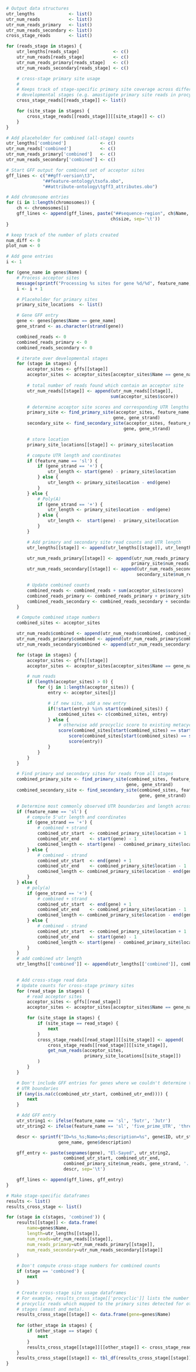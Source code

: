 ```r
# Output data structures
utr_lengths             <- list()
utr_num_reads           <- list()
utr_num_reads_primary   <- list()
utr_num_reads_secondary <- list()
cross_stage_reads       <- list()

for (reads_stage in stages) {
    utr_lengths[reads_stage]             <- c()
    utr_num_reads[reads_stage]           <- c()
    utr_num_reads_primary[reads_stage]   <- c()
    utr_num_reads_secondary[reads_stage] <- c()

    # cross-stage primary site usage
    #
    # Keeps track of stage-specific primary site coverage across different
    # developmental stages (e.g. amastigote primary site reads in procyclic samples)
    cross_stage_reads[[reads_stage]] <- list()

    for (site_stage in stages) {
        cross_stage_reads[[reads_stage]][[site_stage]] <- c()
    }
}

# Add placeholder for combined (all-stage) counts
utr_lengths['combined']             <- c()
utr_num_reads['combined']           <- c()
utr_num_reads_primary['combined']   <- c()
utr_num_reads_secondary['combined'] <- c()

# Start GFF output for combined set of acceptor sites
gff_lines <- c("##gff-version\t3",
              "##feature-ontology\tsofa.obo",
              "##attribute-ontology\tgff3_attributes.obo")

# Add chromosome entries
for (i in 1:length(chromosomes)) {
    ch <- chromosomes[i]
    gff_lines <- append(gff_lines, paste("##sequence-region", ch$Name, 1,
                                        ch$size, sep='\t'))
}

# keep track of the number of plots created
num_diff <- 0
plot_num <- 0

# Add gene entries
i <- 1

for (gene_name in genes$Name) {
    # Process acceptor sites
    message(sprintf("Processing %s sites for gene %d/%d", feature_name, i, length(genes)))
    i <- i + 1

    # Placeholder for primary sites
    primary_site_locations  <- list()

    # Gene GFF entry
    gene <- genes[genes$Name == gene_name]
    gene_strand <- as.character(strand(gene)) 

    combined_reads <- 0
    combined_reads_primary <- 0
    combined_reads_secondary <- 0

    # iterate over developmental stages
    for (stage in stages) {
        acceptor_sites <- gffs[[stage]]
        acceptor_sites <- acceptor_sites[acceptor_sites$Name == gene_name]
    
        # total number of reads found which contain an acceptor site
        utr_num_reads[[stage]] <- append(utr_num_reads[[stage]], 
                                        sum(acceptor_sites$score))

        # determine acceptor site scores and corresponding UTR lengths
        primary_site <- find_primary_site(acceptor_sites, feature_name,
                                         gene, gene_strand)
        secondary_site <- find_secondary_site(acceptor_sites, feature_name,
                                             gene, gene_strand)

        # store location
        primary_site_locations[[stage]] <- primary_site$location

        # compute UTR length and coordinates
        if (feature_name == 'sl') {
            if (gene_strand == '+') {
                utr_length <- start(gene) - primary_site$location
            } else {
                utr_length <- primary_site$location - end(gene)
            }
        } else {
            # Poly(A)
            if (gene_strand == '+') {
                utr_length <- primary_site$location - end(gene)
            } else {
                utr_length <-  start(gene) - primary_site$location
            }
        }

        # Add primary and secondary site read counts and UTR length
        utr_lengths[[stage]] <- append(utr_lengths[[stage]], utr_length)

        utr_num_reads_primary[[stage]] <- append(utr_num_reads_primary[[stage]],
                                                primary_site$num_reads)
        utr_num_reads_secondary[[stage]] <- append(utr_num_reads_secondary[[stage]],
                                                  secondary_site$num_reads)

        # Update combined counts
        combined_reads <- combined_reads + sum(acceptor_sites$score)
        combined_reads_primary <- combined_reads_primary + primary_site$num_reads
        combined_reads_secondary <- combined_reads_secondary + secondary_site$num_reads
    }

    # Compute combined stage numbers
    combined_sites <- acceptor_sites

    utr_num_reads$combined <- append(utr_num_reads$combined, combined_reads)
    utr_num_reads_primary$combined <- append(utr_num_reads_primary$combined, combined_reads_primary)
    utr_num_reads_secondary$combined <- append(utr_num_reads_secondary$combined, combined_reads_secondary)

    for (stage in stages) {
        acceptor_sites <- gffs[[stage]]
        acceptor_sites <- acceptor_sites[acceptor_sites$Name == gene_name]

        # num reads
        if (length(acceptor_sites) > 0) {
            for (j in 1:length(acceptor_sites)) {
                entry <- acceptor_sites[j]

                # if new site, add a new entry
                if(!start(entry) %in% start(combined_sites)) {
                    combined_sites <- c(combined_sites, entry)
                } else {
                    # otherwise add procyclic score to existing metacyclic score
                    score(combined_sites[start(combined_sites) == start(entry)]) <- (
                        score(combined_sites[start(combined_sites) == start(entry)]) +
                        score(entry))
                }
            }
        }
    }

    # Find primary and secondary sites for reads from all stages
    combined_primary_site <- find_primary_site(combined_sites, feature_name,
                                              gene, gene_strand)
    combined_secondary_site <- find_secondary_site(combined_sites, feature_name,
                                                   gene, gene_strand)

    # Determine most commonly observed UTR boundaries and length across all stages
    if (feature_name == 'sl') {
        # compute 5'utr length and coordinates
        if (gene_strand == '+') {
            # combined + strand
            combined_utr_start  <- combined_primary_site$location + 1
            combined_utr_end    <- start(gene) - 1
            combined_length <- start(gene) - combined_primary_site$location
        } else {
            # combined - strand
            combined_utr_start  <- end(gene) + 1
            combined_utr_end    <- combined_primary_site$location - 1
            combined_length <- combined_primary_site$location - end(gene)
        }
    } else {
        # poly(a)
        if (gene_strand == '+') {
            # combined + strand
            combined_utr_start  <- end(gene) + 1
            combined_utr_end    <- combined_primary_site$location - 1
            combined_length <- combined_primary_site$location - end(gene)
        } else {
            # combined - strand
            combined_utr_start  <- combined_primary_site$location + 1
            combined_utr_end    <- start(gene) - 1
            combined_length <- start(gene) - combined_primary_site$location
        }
    }
    # add combined utr length
    utr_lengths[['combined']] <- append(utr_lengths[['combined']], combined_length)
    

    # Add cross-stage read data
    # Update counts for cross-stage primary sites
    for (read_stage in stages) {
        # read acceptor sites
        acceptor_sites <- gffs[[read_stage]]
        acceptor_sites <- acceptor_sites[acceptor_sites$Name == gene_name]

        for (site_stage in stages) {
            if (site_stage == read_stage) {
                next
            }
            cross_stage_reads[[read_stage]][[site_stage]] <- append(
                cross_stage_reads[[read_stage]][[site_stage]],
                get_num_reads(acceptor_sites,
                              primary_site_locations[[site_stage]])
            )
        }
    }

    # Don't include GFF entries for genes where we couldn't determine the
    # UTR boundaries
    if (any(is.na(c(combined_utr_start, combined_utr_end)))) {
        next
    }

    # Add GFF entry
    utr_string1 <- ifelse(feature_name == 'sl', '5utr', '3utr')
    utr_string2 <- ifelse(feature_name == 'sl', 'five_prime_UTR', 'three_prime_UTR')

    descr <- sprintf("ID=%s_%s;Name=%s;description=%s", gene$ID, utr_string1,
                    gene_name, gene$description)

    gff_entry <- paste(seqnames(gene), "El-Sayed", utr_string2,
                      combined_utr_start, combined_utr_end,
                      combined_primary_site$num_reads, gene_strand, '.',
                      descr, sep='\t')

    gff_lines <- append(gff_lines, gff_entry)
}
```

```r
# Make stage-specific dataframes
results <- list()
results_cross_stage <- list()

for (stage in c(stages, 'combined')) {
    results[[stage]] <- data.frame(
        name=genes$Name,
        length=utr_lengths[[stage]],
        num_reads=utr_num_reads[[stage]],
        num_reads_primary=utr_num_reads_primary[[stage]],
        num_reads_secondary=utr_num_reads_secondary[[stage]]
    )

    # Don't compute cross-stage numbers for combined counts
    if (stage == 'combined') {
        next
    }

    # Create cross-stage site usage dataframes
    # For example, results_cross_stage[['procyclic']] lists the number of 
    # procyclic reads which mapped to the primary sites detected for other 
    # stages (amast and meta).
    results_cross_stage[[stage]] <- data.frame(gene=genes$Name)
    
    for (other_stage in stages) {
        if (other_stage == stage) {
            next
        }
        results_cross_stage[[stage]][[other_stage]] <- cross_stage_reads[[stage]][[other_stage]]
    }
    results_cross_stage[[stage]] <- tbl_df(results_cross_stage[[stage]])
}
```
